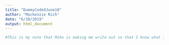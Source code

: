 ```yaml
---
title: "DummyCode4June10"
author: "Mackenzie Rich"
date: "6/10/2019"
output: html_document
---
```


```r

#This is my note that Mike is making me write out so that I know what I am working on. You know, cause I am an actual dummy......

```
